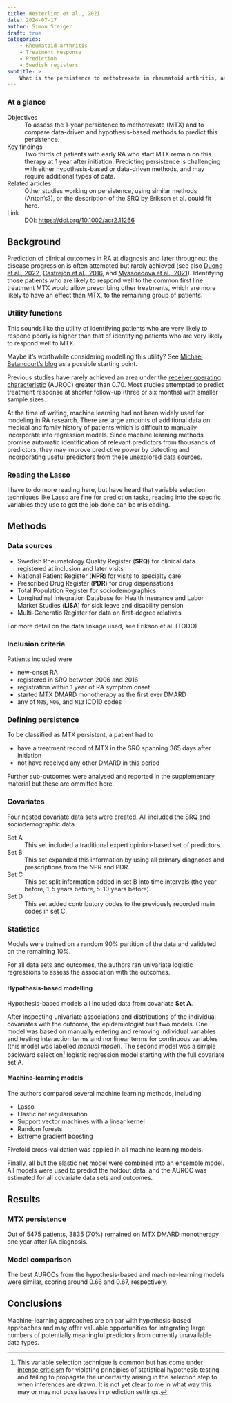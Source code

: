 ```yaml
---
title: Westerlind et al., 2021
date: 2024-07-17
author: Simon Steiger
draft: true
categories:
    - Rheumatoid arthritis
    - Treatment response
    - Prediction
    - Swedish registers
subtitle: >
    What is the persistence to methotrexate in rheumatoid arthritis, and does machine learning outperform hypothesis-based approaches to its prediction?
---
```


::: {.callout-note}

### At a glance

Objectives
: To assess the 1-year persistence to methotrexate (MTX) and to compare data-driven and hypothesis-based methods to predict this persistence.

Key findings
: Two thirds of patients with early RA who start MTX remain on this therapy at 1 year after initiation. Predicting persistence is challenging with either hypothesis-based or data-driven methods, and may require additional types of data.

Related articles
: Other studies working on persistence, using similar methods (Anton's?), or the description of the SRQ by Erikson et al. could fit here.

Link
: DOI: [https://doi.org/10.1002/acr2.11266](https://doi.org/10.1002/acr2.11266)

:::

## Background

Prediction of clinical outcomes in RA at diagnosis and later throughout the disease progression is often attempted but rarely achieved (see also [Duong et al., 2022](../duong2022/index.qmd), [Castrejón et al., 2016](../castrejon2016/index.qmd), and [Myasoedova et al., 2021](../myasoedova2021/index.qmd)).
Identifying those patients who are likely to respond well to the common first line treatment MTX would allow prescribing other treatments, which are more likely to have an effect than MTX, to the remaining group of patients.

::: {.callout-tip}

### Utility functions

This sounds like the utility of identifying patients who are very likely to respond poorly is higher than that of identifying patients who are very likely to respond well to MTX.

Maybe it's worthwhile considering modelling this utility? See [Michael Betancourt's blog](https://betanalpha.github.io/assets/case_studies/principled_bayesian_workflow.html) as a possible starting point.

:::

Previous studies have rarely achieved an area under the [receiver operating characteristic](https://en.wikipedia.org/wiki/Receiver_operating_characteristic) (AUROC) greater than 0.70.
Most studies attempted to predict treatment response at shorter follow-up (three or six months) with smaller sample sizes.

At the time of writing, machine learning had not been widely used for modeling in RA research.
There are large amounts of additional data on medical and family history of patients which is difficult to manually incorporate into regression models. 
Since machine learning methods promise automatic identification of relevant predictors from thousands of predictors, they may improve predictive power by detecting and incorporating useful predictors from these unexplored data sources.

::: {.callout-warning}

### Reading the Lasso

I have to do more reading here, but have heard that variable selection techniques like [Lasso](https://en.wikipedia.org/wiki/Lasso_(statistics)) are fine for prediction tasks, reading into the specific variables they use to get the job done can be misleading.

:::

## Methods

### Data sources

- Swedish Rheumatology Quality Register (**SRQ**) for clinical data registered at inclusion and later visits
- National Patient Register (**NPR**) for visits to specialty care
- Prescribed Drug Register (**PDR**) for drug dispensations
- Total Population Register for sociodemographics
- Longitudinal Integration Database for Health Insurance and Labor Market Studies (**LISA**) for sick leave and disability pension
- Multi-Generatio Register for data on first-degree relatives

For more detail on the data linkage used, see Erikson et al. (TODO)

### Inclusion criteria

Patients included were

- new-onset RA
- registered in SRQ between 2006 and 2016
- registration within 1 year of RA symptom onset
- started MTX DMARD monotherapy as the first ever DMARD
- any of `M05`, `M06`, and `M13` ICD10 codes

### Defining persistence

To be classified as MTX persistent, a patient had to

- have a treatment record of MTX in the SRQ spanning 365 days after initiation
- not have received any other DMARD in this period

Further sub-outcomes were analysed and reported in the supplementary material but these are ommitted here.

### Covariates

Four nested covariate data sets were created.
All included the SRQ and sociodemographic data.

Set A
: This set included a traditional expert opinion-based set of predictors.

Set B
: This set expanded this information by using all primary diagnoses and prescriptions from the NPR and PDR.

Set C
: This set split information added in set B into time intervals (the year before, 1-5 years before, 5-10 years before).

Set D
: This set added contributory codes to the previously recorded main codes in set C.

### Statistics

Models were trained on a random 90% partition of the data and validated on the remaining 10%.

For all data sets and outcomes, the authors ran univariate logistic regressions to assess the association with the outcomes.

#### Hypothesis-based modelling

Hypothesis-based models all included data from covariate **Set A**.

After inspecting univariate associations and distributions of the individual covariates with the outcome, the epidemiologist built two models.
One model was based on manually entering and removing individual variables and testing interaction terms and nonlinear terms for continuous variables (this model was labelled *manual model*).
The second model was a simple backward selection[^1] logistic regression model starting with the full covariate set A.

[^1]: This variable selection technique is common but has come under [intense criticism](https://bookdown.org/max/FES/greedy-stepwise-selection.html) for violating principles of statistical hypothesis testing and failing to propagate the uncertainty arising in the selection step to when inferences are drawn. It is not yet clear to me in what way this may or may not pose issues in prediction settings.

#### Machine-learning models

The authors compared several machine learning methods, including

- Lasso
- Elastic net regularisation
- Support vector machines with a linear kernel
- Random forests
- Extreme gradient boosting

Fivefold cross-validation was applied in all machine learning models.

Finally, all but the elastic net model were combined into an ensemble model.
All models were used to predict the holdout data, and the AUROC was estimated for all covariate data sets and outcomes.

## Results

### MTX persistence

Out of 5475 patients, 3835 (70%) remained on MTX DMARD monotherapy one year after RA diagnosis.

### Model comparison

The best AUROCs from the hypothesis-based and machine-learning models were similar, scoring around 0.66 and 0.67, respectively.

## Conclusions

Machine-learning approaches are on par with hypothesis-based approaches and may offer valuable opportunities for integrating large numbers of potentially meaningful predictors from currently unavailable data types.
